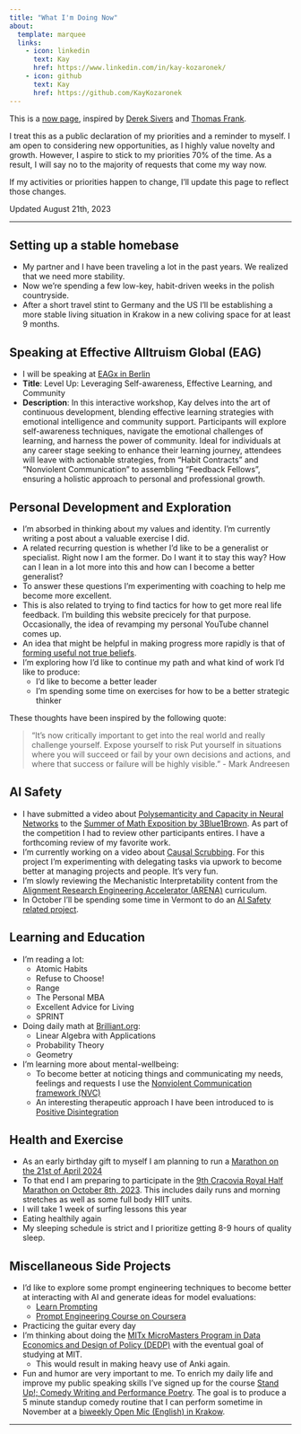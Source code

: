 ```yaml
---
title: "What I'm Doing Now"
about:
  template: marquee
  links:
    - icon: linkedin
      text: Kay
      href: https://www.linkedin.com/in/kay-kozaronek/
    - icon: github
      text: Kay
      href: https://github.com/KayKozaronek
---
```


This is a [now page](https://nownownow.com/about), inspired by [Derek Sivers](https://sive.rs/now) and [Thomas Frank](https://thomasjfrank.com/now/). 

I treat this as a public declaration of my priorities and a reminder to myself. 
I am open to considering new opportunities, as I highly value novelty and growth. However, I aspire to stick to my priorities 70% of the time. As a result, I will say no to the majority of requests that come my way now.

If my activities or priorities happen to change, I’ll update this page to reflect those changes. 

Updated August 21th, 2023

---

## **Setting up a stable homebase**
- My partner and I have been traveling a lot in the past years. We realized that we need more stability.
- Now we're spending a few low-key, habit-driven weeks in the polish countryside. 
- After a short travel stint to Germany and the US I'll be establishing a more stable living situation in Krakow in a new coliving space for at least 9 months. 


## **Speaking at Effective Alltruism Global (EAG)**
- I will be speaking at [EAGx in Berlin](https://www.effectivealtruism.org/ea-global/events/eagxberlin-2023)
- **Title**: Level Up: Leveraging Self-awareness, Effective Learning, and Community 
- **Description**: In this interactive workshop, Kay delves into the art of continuous development, blending effective learning strategies with emotional intelligence and community support. Participants will explore self-awareness techniques, navigate the emotional challenges of learning, and harness the power of community. Ideal for individuals at any career stage seeking to enhance their learning journey, attendees will leave with actionable strategies, from "Habit Contracts" and "Nonviolent Communication" to assembling "Feedback Fellows", ensuring a holistic approach to personal and professional growth.


## **Personal Development and Exploration**
- I'm absorbed in thinking about my values and identity. I'm currently writing a post about a valuable exercise I did.
- A related recurring question is whether I'd like to be a generalist or specialist. Right now I am the former. Do I want it to stay this way? How can I lean in a lot more into this and how can I become a better generalist? 
- To answer these questions I'm experimenting with coaching to help me become more excellent.  
- This is also related to trying to find tactics for how to get more real life feedback. I'm building this website precicely for that purpose. Occasionally, the idea of revamping my personal YouTube channel comes up.
- An idea that might be helpful in making progress more rapidly is that of [forming useful not true beliefs](https://sive.rs/u).
- I'm exploring how I'd like to continue my path and what kind of work I'd like to produce:
  - I'd like to become a better leader 
  - I'm spending some time on exercises for how to be a better strategic thinker 

These thoughts have been inspired by the following quote:

> "It's now critically important to get into the real world and really challenge yourself. Expose yourself to risk Put yourself in situations where you will succeed or fail by your own decisions and actions, and where that success or failure will be highly visible." - Mark Andreesen



## **AI Safety**
- I have submitted a video about [Polysemanticity and Capacity in Neural Networks](https://www.youtube.com/watch?v=ovmRuyqbxXU&t=1s&ab_channel=NotodAIResearch) to the [Summer of Math Exposition by 3Blue1Brown](https://some.3b1b.co/). As part of the competition I had to review other participants entires. I have a forthcoming review of my favorite work.
- I'm currently working on a video about [Causal Scrubbing](https://www.lesswrong.com/posts/JvZhhzycHu2Yd57RN/causal-scrubbing-a-method-for-rigorously-testing). For this project I'm experimenting with delegating tasks via upwork to become better at managing projects and people. It's very fun.
- I'm slowly reviewing the Mechanistic Interpretability content from the [Alignment Research Engineering Accelerator (ARENA)](https://www.arena.education/) curriculum.
- In October I'll be spending some time in Vermont to do an [AI Safety related project](https://cavendishlabs.org/fellowship/ai-safety/).

## **Learning and Education**
- I'm reading a lot:
  - Atomic Habits
  - Refuse to Choose!
  - Range 
  - The Personal MBA 
  - Excellent Advice for Living
  - SPRINT 
- Doing daily math at [Brilliant.org](https://brilliant.org/):
  - Linear Algebra with Applications 
  - Probability Theory
  - Geometry 
- I'm learning more about mental-wellbeing:
  - To become better at noticing things and communicating my needs, feelings and requests I use the [Nonviolent Communication framework (NVC)](https://www.amazon.com/Nonviolent-Communication-Language-Life-Changing-Relationships/dp/189200528X)
  - An interesting therapeutic approach I have been introduced to is [Positive Disintegration](https://en.wikipedia.org/wiki/Positive_disintegration)


## **Health and Exercise**
- As an early birthday gift to myself I am planning to run a [Marathon on the 21st of April 2024](https://cracoviamaraton.pl/about-the-event?hl=en)
- To that end I am preparing to participate in the [9th Cracovia Royal Half Marathon on October 8th, 2023](https://cracoviapolmaraton.pl/about-the-event?hl=en). This includes daily runs and morning stretches as well as some full body HIIT units.
- I will take 1 week of surfing lessons this year 
- Eating healthily again
- My sleeping schedule is strict and I prioritize getting 8-9 hours of quality sleep.

## **Miscellaneous Side Projects**
- I'd like to explore some prompt engineering techniques to become better at interacting with AI and generate ideas for model evaluations:
  - [Learn Prompting](https://learnprompting.org/)
  - [Prompt Engineering Course on Coursera](https://www.coursera.org/learn/prompt-engineering)
- Practicing the guitar every day
- I'm thinking about doing the [MITx MicroMasters Program in Data Economics and Design of Policy (DEDP)](https://micromasters.mit.edu/dedp/) with the eventual goal of studying at MIT.
  - This would result in making heavy use of Anki again.
- Fun and humor are very important to me. To enrich my daily life and improve my public speaking skills I've signed up for the course [Stand Up!; Comedy Writing and Performance Poetry](https://www.edx.org/learn/writing/university-of-cambridge-stand-up-comedy-writing-and-performance-poetry). The goal is to produce a 5 minute standup comedy routine that I can perform sometime in November at a [biweekly Open Mic (English) in Krakow](https://www.facebook.com/krakowstandupcomedy/).

---

